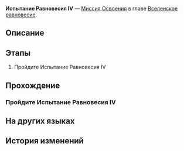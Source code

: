 {{Дополнить|Диалоги.}}
{{Миссия Инфобокс
|id              = 4020111
|Название        = 
|Изображение     = Миссия Освоения Испытание Равновесия IV.png
|Тип             = Миссия Освоения
|События         = 
|Глава           = Вселенское равновесие
|Условия         = 
|Персонажи       = Первопроходец
|СтартЛокация    = Облачная переправа
|Мир             = Лофу Сяньчжоу
|Локации         = Облачная переправа
|Предыдущая      = 
|Следующая       = 
|Награды         = 
}}
'''Испытание Равновесия IV''' — [[Миссия Освоения]] в главе [[Вселенское равновесие]].

==Описание==
{{Описание|<!--официальное описание из Перекрёстка судеб-->}}

==Этапы==
# Пройдите Испытание Равновесия IV

==Прохождение==
{{Дополнить}}


===Пройдите Испытание Равновесия IV===
{{Описание миссии|локация=Облачная переправа|Арбитр снова здесь. Вы уже хорошо осведомлены о содержании, формате, плюсах и минусах, не так ли? Тогда идите. Ради Равновесия...}}
{{Диалог Начало}}
{{Диалог Конец}}

==На других языках==
{{На других языках
|en   = Trial of Equilibrium: Part Four
|zhs  = 「均衡」的试炼•肆
|zht  = 「均衡」的試煉•肆
|ja   = 「均衡」の試練・肆
|ko   = 「균형」의 시련•4
|es   = Prueba del Equilibrio (IV)
|fr   = Épreuve de l'Équilibre &mdash; Quatrième&nbsp;partie
|ru   = Испытание Равновесия IV
|th   = บททดสอบแห่งความสมดุล - 4
|vi   = Rèn Luyện Cân Bằng-4
|de   = Prüfung der Balance&nbsp;– Vier
|id   = Ujian "Equilibrium" (IV)
|pt   = Prova do Equilíbrio: Parte Quatro
}}

==История изменений==
{{История изменений|2.7}}
